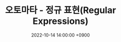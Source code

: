 ---
title: '오토마타 - 정규 표현(Regular Expressions)'
date: 2022-10-14 14:00:00 +0900
tags: ['COMPUTER-SCIENCE', 'AUTOMATA']
draft: true
summary: '오토마타 이론에서 등장하는 정규 표현식에 관하여 정리한 글'
layout: PostSimple
---